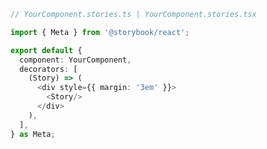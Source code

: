 ```ts
// YourComponent.stories.ts | YourComponent.stories.tsx

import { Meta } from '@storybook/react';

export default {
  component: YourComponent,
  decorators: [
    (Story) => (
      <div style={{ margin: '3em' }}>
        <Story/>
      </div>
    ),
  ],
} as Meta;
```